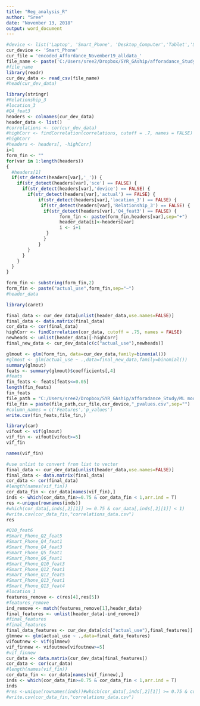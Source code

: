 ```yaml
---
title: "Reg_analysis_R"
author: "Sree"
date: "November 13, 2018"
output: word_document
---
```


```r
#device <- list('Laptop', 'Smart_Phone', 'Desktop_Computer','Tablet','Smart_Speaker','Smart_Watch')
cur_device <- 'Smart_Phone'
cur_file = 'encoded_Affordance_November19_alldata_'
file_name <- paste('C:/Users/sree2/Dropbox/SYR_GAship/afforadance_Study/Datasets/Encoded_files/',cur_file,'Smart_Phone','_data.csv',sep="")
#file_name
library(readr)
cur_dev_data <- read_csv(file_name)
#head(cur_dev_data)
```

```r
library(stringr)
#Relationship_3
#location_3
#Q4_feat3
headers <- colnames(cur_dev_data)
header_data <- list()
#correlations <- cor(cur_dev_data)
#highCorr <- findCorrelation(correlations, cutoff = .7, names = FALSE)
#highCorr
#headers <- headers[, -highCorr]
i=1
form_fin <- ""
for(var in 1:length(headers))
{
  #headers[1]
  if(str_detect(headers[var],'_')) {
    if(str_detect(headers[var],'sce') == FALSE) {
      if(str_detect(headers[var],'device') == FALSE) {
        if(str_detect(headers[var],'actual') == FALSE) {
            if(str_detect(headers[var],'location_3') == FALSE) {
             if(str_detect(headers[var],'Relationship_3') == FALSE) {
              if(str_detect(headers[var],'Q4_feat3') == FALSE) {
                    form_fin <- paste(form_fin,headers[var],sep="+")
                    header_data[i]<-headers[var]
                    i <- i+1
               }
              }
            }
        }
      }
    }
  }
}

form_fin <- substring(form_fin,2)
form_fin <- paste("actual_use",form_fin,sep="~")
#header_data
```



```r
library(caret)
```

```r
final_data <- cur_dev_data[unlist(header_data,use.names=FALSE)]
final_data <- data.matrix(final_data)
cor_data <- cor(final_data)
highCorr <- findCorrelation(cor_data, cutoff = .75, names = FALSE)
newheads <- unlist(header_data)[-highCorr]
final_new_data <- cur_dev_data[c(c("actual_use"),newheads)]
```

```r
glmout <- glm(form_fin, data=cur_dev_data,family=binomial())
#glmout <- glm(actual_use ~ .,data=final_new_data,family=binomial())
summary(glmout)
feats <- summary(glmout)$coefficients[,4]
#feats
fin_feats <- feats[feats<=0.05]
length(fin_feats)
fin_feats
file_path = "C:/Users/sree2/Dropbox/SYR_GAship/afforadance_Study/ML models/logistic_Regression_p_values/New results/modified_glm/"
file_fin = paste(file_path,cur_file,cur_device,"_pvalues.csv",sep="")
#column_names = c('Features','p_values')
write.csv(fin_feats,file_fin,)
```

```r
library(car)
vifout <- vif(glmout)
vif_fin <- vifout[vifout>=5]
vif_fin
```

```r
names(vif_fin)
```

```r
#use unlist to convert from list to vector
final_data <- cur_dev_data[unlist(header_data,use.names=FALSE)]
final_data <- data.matrix(final_data)
cor_data <- cor(final_data)
#length(names(vif_fin))
cor_data_fin <- cor_data[names(vif_fin),]
inds <- which(cor_data_fin>=0.75 & cor_data_fin < 1,arr.ind = T)
res <-unique(rownames(inds))
#which(cor_data[,inds[,2][1]] >= 0.75 & cor_data[,inds[,2][1]] < 1)
#write.csv(cor_data_fin,"correlations_data.csv")
res
```

```r
#Q10_feat6
#Smart_Phone_Q2_feat5
#Smart_Phone_Q4_feat1
#Smart_Phone_Q4_feat3
#Smart_Phone_Q5_feat1
#Smart_Phone_Q6_feat1
#Smart_Phone_Q10_feat3
#Smart_Phone_Q12_feat1
#Smart_Phone_Q12_feat5
#Smart_Phone_Q13_feat1
#Smart_Phone_Q13_feat4
#location_1
features_remove <- c(res[4],res[5])
#features_remove
ind_remove <- match(features_remove[1],header_data)
final_features <- unlist(header_data[-ind_remove])
#final_features
#final_features
final_data_features <- cur_dev_data[c(c("actual_use"),final_features)]
glmnew <- glm(actual_use ~ .,data=final_data_features)
vifoutnew <- vif(glmnew)
vif_finnew <- vifoutnew[vifoutnew>=5]
#vif_finnew
cur_data <- data.matrix(cur_dev_data[final_features])
cor_data <- cor(cur_data)
#length(names(vif_fin))
cor_data_fin <- cor_data[names(vif_finnew),]
inds <- which(cor_data_fin>=0.75 & cor_data_fin < 1,arr.ind = T)
inds
#res <-unique(rownames(inds))#which(cor_data[,inds[,2][1]] >= 0.75 & cor_data[,inds[,2][1]] < 1)
#write.csv(cor_data_fin,"correlations_data.csv")


```







